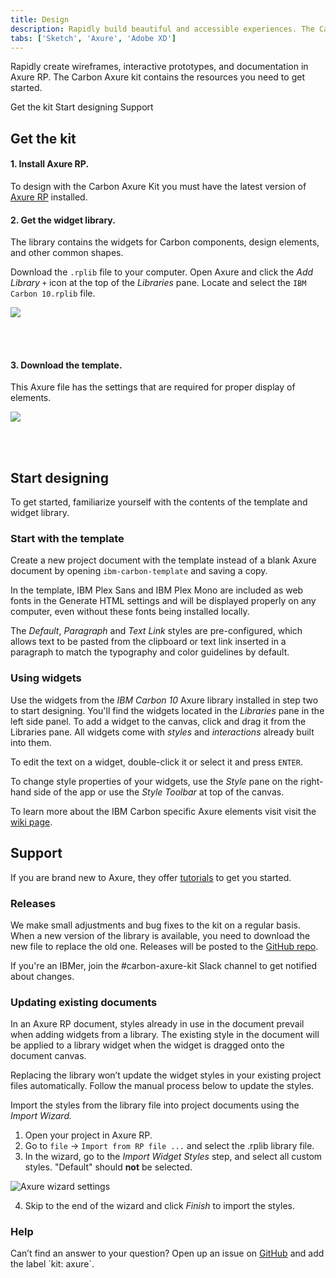 ```yaml
---
title: Design
description: Rapidly build beautiful and accessible experiences. The Carbon kit contains all resources you need to get started.
tabs: ['Sketch', 'Axure', 'Adobe XD']
---
```


<PageDescription>

Rapidly create wireframes, interactive prototypes, and documentation in Axure RP. The Carbon Axure kit contains the resources you need to get started.

</PageDescription>

<AnchorLinks>

<AnchorLink>Get the kit</AnchorLink>
<AnchorLink>Start designing</AnchorLink>
<AnchorLink>Support</AnchorLink>

</AnchorLinks>

## Get the kit

#### 1. Install Axure RP.

To design with the Carbon Axure Kit you must have the latest version of [Axure RP](https://www.axure.com/download) installed.

#### 2. Get the widget library.

The library contains the widgets for Carbon components, design elements, and other common shapes.

Download the `.rplib` file to your computer. Open Axure and click the _Add Library_ `+` icon at the top of the _Libraries_ pane. Locate and select the `IBM Carbon 10.rplib` file.

<Row className="resource-card-group">
<Column colMd={4} colLg={4} noGutterSm>
  <ResourceCard
    subTitle="Get the Axure widget library"
    href="sketch://add-library/cloud/75VZZ"
    actionIcon="download">

![](/images/axure-icon.png)

  </ResourceCard>
</Column>
</Row>

<br />
<br />

#### 3. Download the template.

This Axure file has the settings that are required for proper display of elements.

<Row className="resource-card-group">
<Column colMd={4} colLg={4} noGutterSm>
  <ResourceCard
    subTitle="Get the Axure template"
    href="sketch://add-library/cloud/75VZZ"
    actionIcon="download">

![](/images/axure-icon.png)

  </ResourceCard>
</Column>
</Row>

<br />
<br />

## Start designing

To get started, familiarize yourself with the contents of the template and widget library.

### Start with the template

Create a new project document with the template instead of a blank Axure document by opening `ibm-carbon-template` and saving a copy.

In the template, IBM Plex Sans and IBM Plex Mono are included as web fonts in the Generate HTML settings and will be displayed properly on any computer, even without these fonts being installed locally.

The _Default_, _Paragraph_ and _Text Link_ styles are pre-configured, which allows text to be pasted from the clipboard or text link inserted in a paragraph to match the typography and color guidelines by default.

### Using widgets

Use the widgets from the _IBM Carbon 10_ Axure library installed in step two to start designing. You'll find the widgets located in the _Libraries_ pane in the left side panel. To add a widget to the canvas, click and drag it from the Libraries pane. All widgets come with _styles_ and _interactions_ already built into them.

To edit the text on a widget, double-click it or select it and press `ENTER`.

To change style properties of your widgets, use the _Style_ pane on the right-hand side of the app or use the _Style Toolbar_ at top of the canvas.

To learn more about the IBM Carbon specific Axure elements visit visit the [wiki page](https://pages.github.ibm.com/Budapest-Studio/carbon-axure-kit/getting_started.html).

## Support

If you are brand new to Axure, they offer [tutorials](<[https://docs.axure.com/tutorials/basics/getting-started/](https://docs.axure.com/tutorials/basics/getting-started/)>) to get you started.

### Releases

We make small adjustments and bug fixes to the kit on a regular basis. When a new version of the library is available, you need to download the new file to replace the old one. Releases will be posted to the [GitHub repo](<[https://github.com/IBM/design-kit](https://github.com/IBM/design-kit)>).

If you're an IBMer, join the #carbon-axure-kit Slack channel to get notified about changes.

### Updating existing documents

In an Axure RP document, styles already in use in the document prevail when adding widgets from a library. The existing style in the document will be applied to a library widget when the widget is dragged onto the document canvas.

Replacing the library won’t update the widget styles in your existing project files automatically. Follow the manual process below to update the styles.

Import the styles from the library file into project documents using the _Import Wizard._

1. Open your project in Axure RP.
2. Go to `file` → `Import from RP file ...` and select the .rplib library file.
3. In the wizard, go to the _Import Widget Styles_ step, and select all custom styles. "Default" should **not** be selected.

<Row>
<Column colLg={8}>

![Axure wizard settings](images/axure-updates.png)

</Column>
</Row>

4. Skip to the end of the wizard and click _Finish_ to import the styles.

### Help

Can’t find an answer to your question? Open up an issue on [GitHub](<[https://github.com/IBM/design-kit](https://github.com/IBM/design-kit)>) and add the label `kit: axure`.
